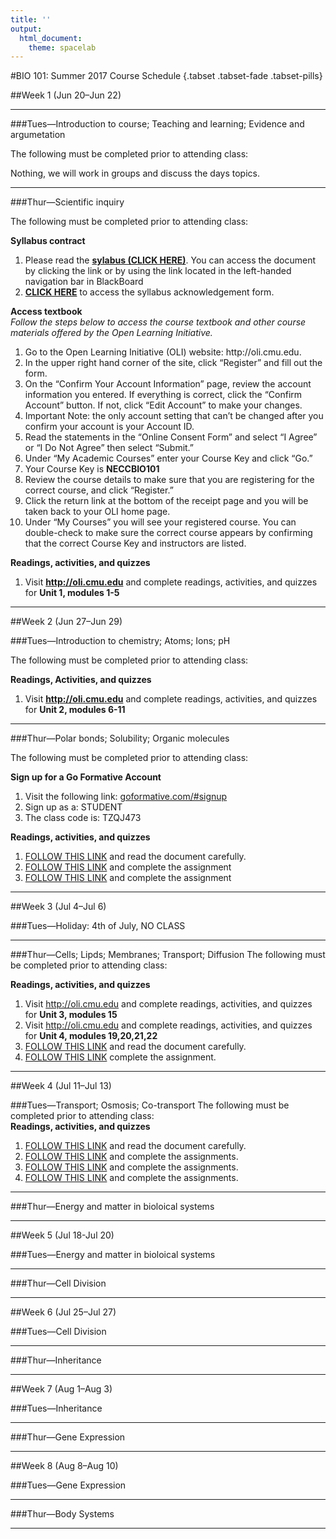 ```yaml
---
title: ''
output: 
  html_document:
    theme: spacelab
---
```

#BIO 101: Summer 2017 Course Schedule {.tabset .tabset-fade .tabset-pills}

##Week 1 (Jun 20--Jun 22)

----
  
###Tues---Introduction to course; Teaching and learning; Evidence and argumetation 
  
The following must be completed prior to attending class:

Nothing, we will work in groups and discuss the days topics.

----
  
###Thur---Scientific inquiry
  
The following must be completed prior to attending class:  
  
**Syllabus contract**

1. Please read the [**sylabus (CLICK HERE)**](https://docs.google.com/document/d/16y4AB1-bs-ZCTUogLR9nderGmlV8iDDNCqdGBZCJRFU/edit?usp=sharing). You can access the document by clicking the link or by using the link located in the left-handed navigation bar in BlackBoard
2. [**CLICK HERE**](https://docs.google.com/forms/d/e/1FAIpQLSdFApRSx9FzmC68RZVyFW9t3W2_XPJveobeCi-iV8dtYHNrHQ/viewform?usp=sf_link) to access the syllabus acknowledgement form. 

**Access textbook**  
*Follow the steps below to access the course textbook and other course materials offered by the Open Learning Initiative.*

1. Go to the Open Learning Initiative (OLI) website: http://oli.cmu.edu.
2. In the upper right hand corner of the site, click “Register” and fill out the form.
3. On the “Confirm Your Account Information” page, review the account information you entered. If everything is correct, click the "Confirm Account" button. If not, click "Edit Account" to make your changes.
4. Important Note: the only account setting that can't be changed after you confirm your account is your Account ID.
5. Read the statements in the “Online Consent Form” and select “I Agree” or “I Do Not Agree” then select “Submit.”
6. Under “My Academic Courses” enter your Course Key and click “Go.”
7. Your Course Key is **NECCBIO101**
8. Review the course details to make sure that you are registering for the correct course, and click “Register.”
9. Click the return link at the bottom of the receipt page and you will be taken back to your OLI home page.
10. Under “My Courses” you will see your registered course. You can double-check to make sure the correct course appears by confirming that the correct Course Key and instructors are listed.  
   
**Readings, activities, and quizzes**    

1. Visit [**http://oli.cmu.edu**](https://oli.cmu.edu/jcourse/webui/welcome.do) and complete readings, activities, and quizzes for **Unit 1, modules 1-5**  

----  
  
##Week 2 (Jun 27--Jun 29)
  
###Tues---Introduction to chemistry; Atoms; Ions; pH
  
The following must be completed prior to attending class:   
  
**Readings, Activities, and quizzes**    

1. Visit [**http://oli.cmu.edu**](https://oli.cmu.edu/jcourse/webui/welcome.do) and complete readings, activities, and quizzes for **Unit 2, modules 6-11** 
  
-----
 
###Thur---Polar bonds; Solubility; Organic molecules
  
The following must be completed prior to attending class:   
     
**Sign up for a Go Formative Account**
  
1. Visit the following link: [goformative.com/#signup](http://goformative.com/#signup)
2. Sign up as a: STUDENT
3. The class code is: TZQJ473
  
**Readings, activities, and quizzes**    

1. [FOLLOW THIS LINK](https://docs.google.com/document/d/1Jr68L_laHOwOK7us59mMr2zkgHrgqnDiAcbMsu2ywVA/edit?usp=sharing) and read the document carefully.
2. [FOLLOW THIS LINK](http://goformative.com/student/#/assignments/WDVF692) and complete the assignment
3. [FOLLOW THIS LINK](http://goformative.com/student/#/assignments/RRFE693) and complete the assignment
  
----
  
##Week 3 (Jul 4--Jul 6)

###Tues---Holiday: 4th of July, NO CLASS

----

###Thur---Cells; Lipds; Membranes; Transport; Diffusion
The following must be completed prior to attending class:   
   
**Readings, activities, and quizzes**   
  
1. Visit [http://oli.cmu.edu](https://oli.cmu.edu/jcourse/webui/welcome.do) and complete readings, activities, and quizzes for **Unit 3, modules 15** 
2. Visit [http://oli.cmu.edu](https://oli.cmu.edu/jcourse/webui/welcome.do) and complete readings, activities, and quizzes for **Unit 4, modules 19,20,21,22** 
3. [FOLLOW THIS LINK](https://docs.google.com/document/d/1YxderUcsrFO75yhR6czT1bTjLHghLjSzsFJaetfzk_E/edit?usp=sharing) and read the document carefully. 
4. [FOLLOW THIS LINK](http://goformative.com/student/#/assignments/XHQP763) complete the assignment.


----

##Week 4 (Jul 11--Jul 13)

###Tues---Transport; Osmosis; Co-transport
The following must be completed prior to attending class:   
**Readings, activities, and quizzes**    

1. [FOLLOW THIS LINK](https://docs.google.com/document/d/14s4s1nZmKGqErBqXn2Eaz2AZPli37kH45uYLd7adUns/edit?usp=sharing) and read the document carefully. 
2. [FOLLOW THIS LINK](http://goformative.com/student/#/assignments/RCNH973) and complete the assignments. 
3. [FOLLOW THIS LINK](http://goformative.com/student/#/assignments/XJHX247) and complete the assignments. 
4. [FOLLOW THIS LINK](http://goformative.com/student/#/assignments/NRPD422) and complete the assignments. 
 
----

###Thur---Energy and matter in bioloical systems


----

##Week 5 (Jul 18-Jul 20)

###Tues---Energy and matter in bioloical systems

----

###Thur---Cell Division

----

##Week 6 (Jul 25--Jul 27)

###Tues---Cell Division

----

###Thur---Inheritance

----

##Week 7 (Aug 1--Aug 3)

###Tues---Inheritance

----

###Thur---Gene Expression

---

##Week 8 (Aug 8--Aug 10)

###Tues---Gene Expression

----

###Thur---Body Systems

----
